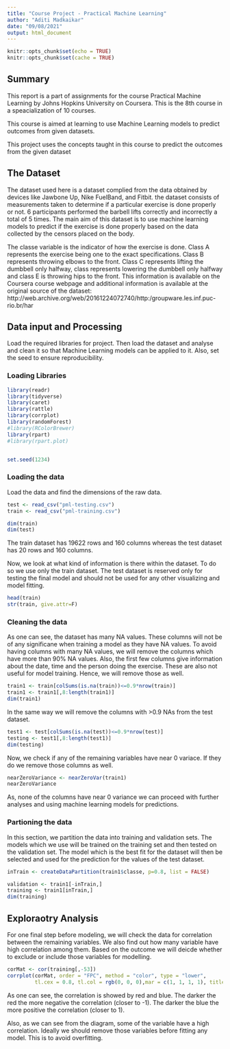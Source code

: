 ```yaml
---
title: "Course Project - Practical Machine Learning"
author: "Aditi Madkaikar"
date: "09/08/2021"
output: html_document
---
```


```r
knitr::opts_chunk$set(echo = TRUE)
knitr::opts_chunk$set(cache = TRUE)
```

## Summary  

This report is a part of assignments for the course Practical Machine Learning by Johns Hopkins University on Coursera. This is the 8th course in a speacialization of 10 courses.

This course is aimed at learning to use Machine Learning models to predict outcomes from given datasets.

This project uses the concepts taught in this course to predict the outcomes from the given dataset

## The Dataset

The dataset used here is a dataset complied from the data obtained by devices like Jawbone Up, Nike FuelBand, and Fitbit. the dataset consists of measurements taken to determine if a particular exercise is done properly or not. 6 participants performed the barbell lifts correctly and incorrectly a total of 5 times. The main aim of this dataset is to use machine learning models to predict if the exercise is done properly based on the data collected by the censors placed on the body. 


The classe variable is the indicator of how the exercise is done. Class A represents the exercise being one to the exact specifications. Class B represents throwing elbows to the front. Class C represents lifting the dumbbell only halfway, class  represents lowering the dumbbell only halfway and class E is throwing hips to the front. This information is available on the Coursera course webpage and additional information is available at the original source of the dataset: http://web.archive.org/web/20161224072740/http:/groupware.les.inf.puc-rio.br/har


## Data input and Processing

Load the required libraries for project. Then load the dataset and analyse and clean it so that Machine Learning models can be applied to it. Also, set the seed to ensure reproducibility. 


### Loading Libraries
```r
library(readr)
library(tidyverse)
library(caret)
library(rattle)
library(corrplot)
library(randomForest)
#library(RColorBrewer)
library(rpart)
#library(rpart.plot)


set.seed(1234)
```

### Loading the data

Load the data and find the dimensions of the raw data. 

```r
test <- read_csv("pml-testing.csv")
train <- read_csv("pml-training.csv")

dim(train)
dim(test)
```

The train dataset has 19622 rows and 160 columns whereas the test dataset has 20 rows and 160 columns.

Now, we look at what kind of information is there within the dataset. To do so we use only the train dataset. The test dataset is reserved only for testing the final model and should not be used for any other visualizing and model fitting. 

```r
head(train)
str(train, give.attr=F)
```

### Cleaning the data

As one can see, the dataset has many NA values. These columns will not be of any significane when training a model as they have NA values. To avoid having columns with many NA values, we will remove the columns which have more than 90% NA values. Also, the first few columns give information about the date, time and the person doing the exercise. These are also not useful for model training. Hence, we will remove those as well.

```r
train1 <- train[colSums(is.na(train))<=0.9*nrow(train)]
train1 <- train1[,8:length(train1)]
dim(train1)
```

In the same way we will remove the columns with >0.9 NAs from the test dataset. 

```r
test1 <- test[colSums(is.na(test))<=0.9*nrow(test)]
testing <- test1[,8:length(test1)]
dim(testing)
```

Now, we check if any of the remaining variables have near 0 variace. If they do we remove those columns as well.

```r
nearZeroVariance <- nearZeroVar(train1)
nearZeroVariance
```

As, none of the columns have near 0 variance we can proceed with further analyses and using machine learning models for predictions.


### Partioning the data

In this section, we partition the data into training and validation sets. The models which we use will be trained on the training set and then tested on the validation set. The model which is the best fit for the dataset will then be selected and used for the prediction for the values of the test dataset.

```r
inTrain <- createDataPartition(train1$classe, p=0.8, list = FALSE)

validation <- train1[-inTrain,]
training <- train1[inTrain,]
dim(training)
```


## Exploraotry Analysis

For one final step before modeling, we will check the data for correlation between the remaining variables. We also find out how many variable have high correlation among them. Based on the outcome we will deicde whether to exclude or include those variables for modelling.

```r
corMat <- cor(training[,-53])
corrplot(corMat, order = "FPC", method = "color", type = "lower", 
         tl.cex = 0.8, tl.col = rgb(0, 0, 0),mar = c(1, 1, 1, 1), title = "Correlogram of the Training Dataset")
```

As one can see, the correlation is showed by red and blue. The darker the red the more negative the correlation (closer to -1). The darker the blue the more positive the correlation (closer to 1). 


Also, as we can see from the diagram, some of the variable have a high correlation. Ideally we should remove those variables before fitting any model. This is to avoid overfitting. 